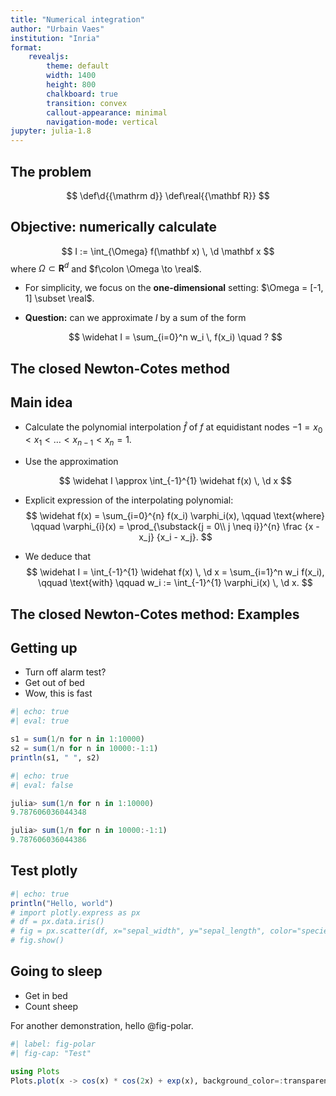 ```yaml
---
title: "Numerical integration"
author: "Urbain Vaes"
institution: "Inria"
format:
    revealjs:
        theme: default
        width: 1400
        height: 800
        chalkboard: true
        transition: convex
        callout-appearance: minimal
        navigation-mode: vertical
jupyter: julia-1.8
---
```


## The problem

::: {.hidden}
$$
 \def\d{{\mathrm d}}
 \def\real{{\mathbf R}}
$$
:::

:::{.callout-tip}
## Objective: numerically calculate
$$
    I := \int_{\Omega} f(\mathbf x) \, \d \mathbf x
$$
where $\Omega \subset \mathbf R^d$ and $f\colon \Omega \to \real$.
:::

:::incremental
- For simplicity, we focus on the **one-dimensional** setting:  $\Omega = [-1, 1] \subset \real$.

- **Question:** can we approximate $I$ by a sum of the form

  $$
      \widehat I = \sum_{i=0}^n w_i \, f(x_i) \quad ?
  $$
:::

## The closed Newton-Cotes method {.smaller}

:::{.callout-tip}
## Main idea
- Calculate the polynomial interpolation $\widehat f$ of $f$ at equidistant nodes $-1 = x_0 < x_1 < \dots < x_{n-1} < x_n = 1$.

- Use the approximation

  $$
      \widehat I \approx \int_{-1}^{1} \widehat f(x) \, \d x
  $$
:::

:::incremental

- Explicit expression of the interpolating polynomial:
$$
\widehat f(x) = \sum_{i=0}^{n} f(x_i) \varphi_i(x),
\qquad \text{where} \qquad
\varphi_{i}(x) = \prod_{\substack{j = 0\\ j \neq i}}^{n} \frac {x - x_j} {x_i - x_j}.
$$

- We deduce that
$$
\widehat I
= \int_{-1}^{1} \widehat f(x) \, \d x
= \sum_{i=1}^n w_i f(x_i),
\qquad \text{with} \qquad
w_i := \int_{-1}^{1} \varphi_i(x) \, \d x.
$$
:::


## The closed Newton-Cotes method: Examples {.smaller}


## Getting up

- Turn off alarm test?
- Get out of bed
- Wow, this is fast


```julia
#| echo: true
#| eval: true

s1 = sum(1/n for n in 1:10000)
s2 = sum(1/n for n in 10000:-1:1)
println(s1, " ", s2)
```

```julia
#| echo: true
#| eval: false

julia> sum(1/n for n in 1:10000)
9.787606036044348

julia> sum(1/n for n in 10000:-1:1)
9.787606036044386
```

## Test plotly

```julia
#| echo: true
println("Hello, world")
# import plotly.express as px
# df = px.data.iris()
# fig = px.scatter(df, x="sepal_width", y="sepal_length", color="species")
# fig.show()
```

## Going to sleep {.smaller}

- Get in bed
- Count sheep

For another demonstration, hello @fig-polar.

```julia
#| label: fig-polar
#| fig-cap: "Test"

using Plots
Plots.plot(x -> cos(x) * cos(2x) + exp(x), background_color=:transparent, foreground_color=:black, linewidth=3, label=nothing)
```
